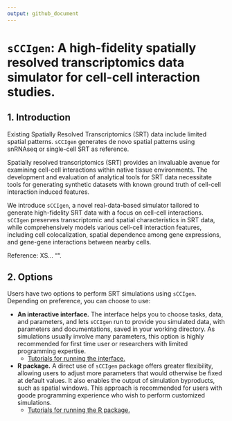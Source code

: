 ```yaml
---
output: github_document
---
```

<!-- README.md is generated from README.Rmd. Please edit that file -->

# `sCCIgen`: A high-fidelity spatially resolved transcriptomics data simulator for cell-cell interaction studies.

## 1. Introduction

Existing Spatially Resolved Transcriptomics (SRT) data include limited spatial patterns. `sCCIgen` generates de novo spatial patterns using snRNAseq or single-cell SRT as reference. 


Spatially resolved transcriptomics (SRT) provides an invaluable avenue for examining cell-cell interactions within native tissue environments. The development and evaluation of analytical tools for SRT data necessitate tools for generating synthetic datasets with known ground truth of cell-cell interaction induced features. 

We introduce `sCCIgen`, a novel real-data-based simulator tailored to generate high-fidelity SRT data with a focus on cell-cell interactions. `sCCIgen` preserves transcriptomic and spatial characteristics in SRT data, while comprehensively models various cell-cell interaction features, including cell colocalization, spatial dependence among gene expressions, and gene-gene interactions between nearby cells. 

Reference: XS... "". 

## 2. Options

Users have two options to perform SRT simulations using `sCCIgen`. Depending on preference, you can choose to use:

  - **An interactive interface.** The interface helps you to choose tasks, data, and parameters, and lets `sCCIgen` run to provide you simulated data, with parameters and documentations, saved in your working directory. As simulations usually involve many parameters, this option is highly recommended for first time user or researchers with limited programming expertise. 
    - [Tutorials for running the interface.](Interface.md)
  - **R package.** A direct use of `sCCIgen` package offers greater flexibility, allowing users to adjust more parameters that would otherwise be fixed at default values. It also enables the output of simulation byproducts, such as spatial windows. This approach is recommended for users with goode programming experience who wish to perform customized simulations.
    - [Tutorials for running the R package.](Rpackage.md)
  
